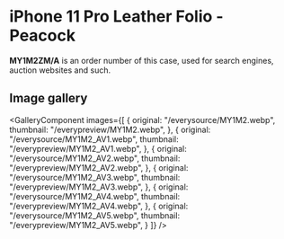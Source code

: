 
# iPhone 11 Pro Leather Folio - Peacock

<Callout type='info' emoji='👉🏻'>**MY1M2ZM/A** is an order number of this case, used for search engines, auction websites and such.</Callout>

## Image gallery

<GalleryComponent
    images={[
      {
        original: "/everysource/MY1M2.webp",
        thumbnail: "/everypreview/MY1M2.webp",
      },
      {
        original: "/everysource/MY1M2_AV1.webp",
        thumbnail: "/everypreview/MY1M2_AV1.webp",
      },
      {
        original: "/everysource/MY1M2_AV2.webp",
        thumbnail: "/everypreview/MY1M2_AV2.webp",
      },
      {
        original: "/everysource/MY1M2_AV3.webp",
        thumbnail: "/everypreview/MY1M2_AV3.webp",
      },
      {
        original: "/everysource/MY1M2_AV4.webp",
        thumbnail: "/everypreview/MY1M2_AV4.webp",
      },
      {
        original: "/everysource/MY1M2_AV5.webp",
        thumbnail: "/everypreview/MY1M2_AV5.webp",
      }
    ]}
  />
